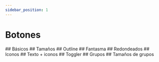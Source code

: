 ```yaml
---
sidebar_position: 1
---
```



# Botones

<div className="space-y-8 use-h2-only-for-anchors">
	## Básicos
	<Basic />
	## Tamaños
	<Sizes />
	## Outline
	<Outline />
	## Fantasma
	<Ghost />
	## Redondeados
	<Rounded />
	## Iconos
	<Iconized />
	## Texto + iconos
	<TextIcon />
	## Toggler
	<Toggler />
	## Grupos
	<Group />
	## Tamaños de grupos
	<GroupSize />
</div>

